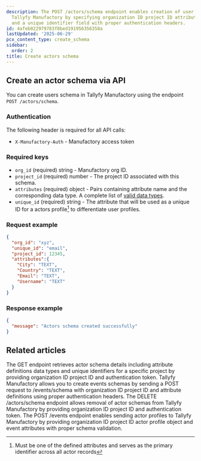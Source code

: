 ```yaml
---
description: The POST /actors/schema endpoint enables creation of user schemas in
  Tallyfy Manufactory by specifying organization ID project ID attribute definitions
  and a unique identifier field with proper authentication headers.
id: 4afeb022979783f8bed191956356358a
lastUpdated: '2025-06-29'
pcx_content_type: create_schema
sidebar:
  order: 2
title: Create actors schema
---
```


## Create an actor schema via API

You can create users schema in Tallyfy Manufactory using the endpoint `POST /actors/schema`.

### Authentication

The following header is required for all API calls:
- `X-Manufactory-Auth` - Manufactory access token

### Required keys

- `org_id` (required) string - Manufactory org ID.
- `project_id` (required) number - The project ID associated with this schema.
- `attributes` (required) object - Pairs containing attribute name and the corresponding data type. A complete list of [valid data types](/products/manufactory/data-types/).
- `unique_id` (required) string - The attribute that will be used as a unique ID for a actors profile[^1] to differentiate user profiles.

### Request example
```json
{
  "org_id": "xyz",
  "unique_id": "email",
  "project_id": 12345,
  "attributes":{
    "City": "TEXT",
    "Country": "TEXT",
    "Email": "TEXT",
    "Username": "TEXT"
  }
}
```

### Response example

```json
{
  "message": "Actors schema created successfully"
}
```



[^1]: Must be one of the defined attributes and serves as the primary identifier across all actor records

## Related articles
<CardGrid>
<LinkTitleCard header="<b>Actors > Get actors schema</b>" href="/products/manufactory/actors/get_schema/" > The GET endpoint retrieves actor schema details including attribute definitions data types and unique identifiers for a specific project by providing organization ID project ID and authentication token. </LinkTitleCard>
<LinkTitleCard header="<b>Events > Create events schema</b>" href="/products/manufactory/events/create_schema/" > Tallyfy Manufactory allows you to create events schemas by sending a POST request to /events/schema with organization ID project ID and attribute definitions using proper authentication headers. </LinkTitleCard>
<LinkTitleCard header="<b>Actors > Delete actors schema</b>" href="/products/manufactory/actors/delete_schema/" > The DELETE /actors/schema endpoint allows removal of actor schemas from Tallyfy Manufactory by providing organization ID project ID and authentication token. </LinkTitleCard>
<LinkTitleCard header="<b>Rest Api > Send events via the REST API</b>" href="/products/manufactory/collector/rest_api/send_events/" > The POST /events endpoint enables sending actor profiles to Tallyfy Manufactory by providing organization ID project ID actor profile object and event attributes with proper schema validation. </LinkTitleCard>
</CardGrid>